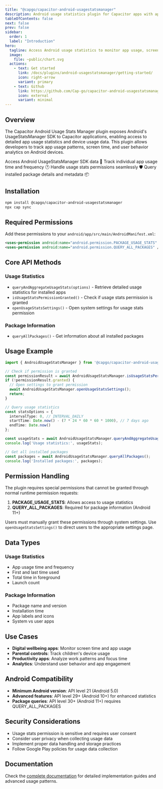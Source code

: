 ```yaml
---
title: "@capgo/capacitor-android-usagestatsmanager"
description: Android usage statistics plugin for Capacitor apps with app usage tracking, screen time monitoring, and usage analytics.
tableOfContents: false
next: false
prev: false
sidebar:
  order: 1
  label: "Introduction"
hero:
  tagline: Access Android usage statistics to monitor app usage, screen time, and user behavior analytics with system-level data.
  image:
    file: ~public/chart.svg
  actions:
    - text: Get started
      link: /docs/plugins/android-usagestatsmanager/getting-started/
      icon: right-arrow
      variant: primary
    - text: Github
      link: https://github.com/Cap-go/capacitor-android-usagestatsmanager/
      icon: external
      variant: minimal
---
```



## Overview

The Capacitor Android Usage Stats Manager plugin exposes Android's UsageStatsManager SDK to Capacitor applications, enabling access to detailed app usage statistics and device usage data. This plugin allows developers to track app usage patterns, screen time, and user behavior analytics on Android devices.

<CardGrid stagger>
  <Card title="Usage statistics" icon="rocket">
    Access Android UsageStatsManager SDK data 📱
  </Card>
  <Card title="App monitoring" icon="moon">
    Track individual app usage time and frequency 🕐
  </Card>
  <Card title="Permission management" icon="approve-check">
    Handle usage stats permissions seamlessly 🛡️
  </Card>
  <Card title="Package information" icon="puzzle">
    Query installed package details and metadata 📦
  </Card>
</CardGrid>

## Installation

```bash
npm install @capgo/capacitor-android-usagestatsmanager
npx cap sync
```

## Required Permissions

Add these permissions to your `android/app/src/main/AndroidManifest.xml`:

```xml
<uses-permission android:name="android.permission.PACKAGE_USAGE_STATS" />
<uses-permission android:name="android.permission.QUERY_ALL_PACKAGES" />
```

## Core API Methods

### Usage Statistics
- `queryAndAggregateUsageStats(options)` - Retrieve detailed usage statistics for installed apps
- `isUsageStatsPermissionGranted()` - Check if usage stats permission is granted
- `openUsageStatsSettings()` - Open system settings for usage stats permission

### Package Information
- `queryAllPackages()` - Get information about all installed packages

## Usage Example

```typescript
import { AndroidUsageStatsManager } from '@capgo/capacitor-android-usagestatsmanager';

// Check if permission is granted
const permissionResult = await AndroidUsageStatsManager.isUsageStatsPermissionGranted();
if (!permissionResult.granted) {
  // Open settings to grant permission
  await AndroidUsageStatsManager.openUsageStatsSettings();
  return;
}

// Query usage statistics
const statsOptions = {
  intervalType: 0, // INTERVAL_DAILY
  startTime: Date.now() - (7 * 24 * 60 * 60 * 1000), // 7 days ago
  endTime: Date.now()
};

const usageStats = await AndroidUsageStatsManager.queryAndAggregateUsageStats(statsOptions);
console.log('Usage statistics:', usageStats);

// Get all installed packages
const packages = await AndroidUsageStatsManager.queryAllPackages();
console.log('Installed packages:', packages);
```

## Permission Handling

The plugin requires special permissions that cannot be granted through normal runtime permission requests:

1. **PACKAGE_USAGE_STATS**: Allows access to usage statistics
2. **QUERY_ALL_PACKAGES**: Required for package information (Android 11+)

Users must manually grant these permissions through system settings. Use `openUsageStatsSettings()` to direct users to the appropriate settings page.

## Data Types

### Usage Statistics
- App usage time and frequency
- First and last time used
- Total time in foreground
- Launch count

### Package Information
- Package name and version
- Installation time
- App labels and icons
- System vs user apps

## Use Cases

- **Digital wellbeing apps**: Monitor screen time and app usage
- **Parental controls**: Track children's device usage
- **Productivity apps**: Analyze work patterns and focus time
- **Analytics**: Understand user behavior and app engagement

## Android Compatibility

- **Minimum Android version**: API level 21 (Android 5.0)
- **Advanced features**: API level 29+ (Android 10+) for enhanced statistics
- **Package queries**: API level 30+ (Android 11+) requires QUERY_ALL_PACKAGES

## Security Considerations

- Usage stats permission is sensitive and requires user consent
- Consider user privacy when collecting usage data
- Implement proper data handling and storage practices
- Follow Google Play policies for usage data collection

## Documentation

Check the [complete documentation](/docs/plugins/android-usagestatsmanager/getting-started/) for detailed implementation guides and advanced usage patterns.